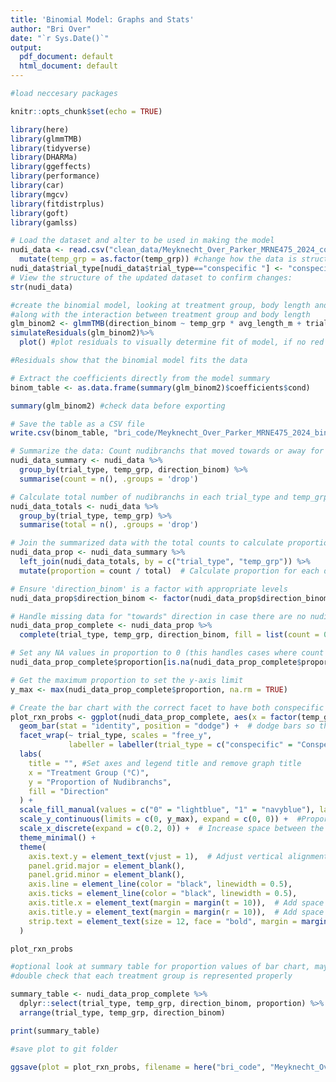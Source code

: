 ```yaml
---
title: 'Binomial Model: Graphs and Stats'
author: "Bri Over"
date: "`r Sys.Date()`"
output:
  pdf_document: default
  html_document: default
---
```


```r
#load neccesary packages

knitr::opts_chunk$set(echo = TRUE)

library(here)
library(glmmTMB)
library(tidyverse)
library(DHARMa)
library(ggeffects)
library(performance)
library(car)
library(mgcv)
library(fitdistrplus)
library(goft)
library(gamlss)
```


```r

# Load the dataset and alter to be used in making the model
nudi_data <- read.csv("clean_data/Meyknecht_Over_Parker_MRNE475_2024_combinedraw.csv")%>%
  mutate(temp_grp = as.factor(temp_grp)) #change how the data is structured so that treatment group is considered a factor
nudi_data$trial_type[nudi_data$trial_type=="conspecific "] <- "conspecific" #ensure all cue types are listed the same way
# View the structure of the updated dataset to confirm changes:
str(nudi_data)

```
 
```r
#create the binomial model, looking at treatment group, body length and cue type as factors
#along with the interaction between treatment group and body length
glm_binom2 <- glmmTMB(direction_binom ~ temp_grp * avg_length_m + trial_type, family = binomial(link = "logit"), data = nudi_data)
simulateResiduals(glm_binom2)%>% 
  plot() #plot residuals to visually determine fit of model, if no red text or lines data fits the binomial distribution

#Residuals show that the binomial model fits the data

# Extract the coefficients directly from the model summary
binom_table <- as.data.frame(summary(glm_binom2)$coefficients$cond)

summary(glm_binom2) #check data before exporting

# Save the table as a CSV file
write.csv(binom_table, "bri_code/Meyknecht_Over_Parker_MRNE475_2024_binom_table.csv", row.names = TRUE)

```
 
```r
# Summarize the data: Count nudibranchs that moved towards or away for each combination of trial_type, temp_grp, and direction_binom
nudi_data_summary <- nudi_data %>%
  group_by(trial_type, temp_grp, direction_binom) %>%
  summarise(count = n(), .groups = 'drop')

# Calculate total number of nudibranchs in each trial_type and temp_grp
nudi_data_totals <- nudi_data %>%
  group_by(trial_type, temp_grp) %>%
  summarise(total = n(), .groups = 'drop')

# Join the summarized data with the total counts to calculate proportions
nudi_data_prop <- nudi_data_summary %>%
  left_join(nudi_data_totals, by = c("trial_type", "temp_grp")) %>%
  mutate(proportion = count / total)  # Calculate proportion for each direction

# Ensure 'direction_binom' is a factor with appropriate levels
nudi_data_prop$direction_binom <- factor(nudi_data_prop$direction_binom, levels = c(0, 1))

# Handle missing data for "towards" direction in case there are no nudibranchs for that direction
nudi_data_prop_complete <- nudi_data_prop %>%
  complete(trial_type, temp_grp, direction_binom, fill = list(count = 0))  # Ensures missing rows are added

# Set any NA values in proportion to 0 (this handles cases where count is 0 or missing)
nudi_data_prop_complete$proportion[is.na(nudi_data_prop_complete$proportion)] <- 0

# Get the maximum proportion to set the y-axis limit
y_max <- max(nudi_data_prop_complete$proportion, na.rm = TRUE)

# Create the bar chart with the correct facet to have both conspecific and predator cues, with the same y-axis for both cue types
plot_rxn_probs <- ggplot(nudi_data_prop_complete, aes(x = factor(temp_grp), y = proportion, fill = factor(direction_binom))) +
  geom_bar(stat = "identity", position = "dodge") +  # dodge bars so they do not overlap
  facet_wrap(~ trial_type, scales = "free_y",  
             labeller = labeller(trial_type = c("conspecific" = "Conspecific Cues", "predator" = "Predator Cues"))) +  # Rename facet labels
  labs(
    title = "", #Set axes and legend title and remove graph title
    x = "Treatment Group (°C)",
    y = "Proportion of Nudibranchs",
    fill = "Direction"
  ) +
  scale_fill_manual(values = c("0" = "lightblue", "1" = "navyblue"), labels = c("Away", "Towards")) + 
  scale_y_continuous(limits = c(0, y_max), expand = c(0, 0)) +  #Proportion bars touch the x-axis
  scale_x_discrete(expand = c(0.2, 0)) +  # Increase space between the treatment groups on the x-axis
  theme_minimal() +
  theme(
    axis.text.y = element_text(vjust = 1),  # Adjust vertical alignment of y-axis text
    panel.grid.major = element_blank(), 
    panel.grid.minor = element_blank(), 
    axis.line = element_line(color = "black", linewidth = 0.5), 
    axis.ticks = element_line(color = "black", linewidth = 0.5),  
    axis.title.x = element_text(margin = margin(t = 10)),  # Add space between x-axis labels and numbers
    axis.title.y = element_text(margin = margin(r = 10)),  # Add space between y-axis labels and numbers
    strip.text = element_text(size = 12, face = "bold", margin = margin(b = 20))  # Add space between facet labels and graph
  )

plot_rxn_probs

```
 
```r
#optional look at summary table for proportion values of bar chart, may save and include
#double check that each treatment group is represented properly

summary_table <- nudi_data_prop_complete %>%
  dplyr::select(trial_type, temp_grp, direction_binom, proportion) %>%
  arrange(trial_type, temp_grp, direction_binom)

print(summary_table)


```
 
```r
#save plot to git folder

ggsave(plot = plot_rxn_probs, filename = here("bri_code", "Meyknecht_Over_Parker_MRNE475_2024_plot_rxn_probs.png"), bg = "white", width = 6, height = 4)

```
 
 